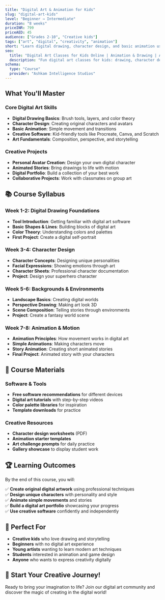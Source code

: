 ```yaml
---
title: "Digital Art & Animation for Kids"
slug: "digital-art-kids"
level: "Beginner → Intermediate"
duration: "8 weeks"
priceINR: 799
priceAED: 45
audience: ["Grades 2-10", "Creative kids"]
tags: ["art", "digital", "creativity", "animation"]
short: "Learn digital drawing, character design, and basic animation using kid-friendly tools."
seo:
  title: "Digital Art Classes for Kids Online | Animation & Drawing | Ashkam Intelligence Studios"
  description: "Fun digital art classes for kids: drawing, character design, animation basics. Creative tools, step-by-step tutorials. Free demo class available!"
schema:
  type: "Course"
  provider: "Ashkam Intelligence Studios"
---
```


## What You'll Master

### Core Digital Art Skills
- **Digital Drawing Basics**: Brush tools, layers, and color theory
- **Character Design**: Creating original characters and avatars
- **Basic Animation**: Simple movement and transitions
- **Creative Software**: Kid-friendly tools like Procreate, Canva, and Scratch
- **Art Fundamentals**: Composition, perspective, and storytelling

### Creative Projects
- **Personal Avatar Creation**: Design your own digital character
- **Animated Stories**: Bring drawings to life with motion
- **Digital Portfolio**: Build a collection of your best work
- **Collaborative Projects**: Work with classmates on group art

## 📚 Course Syllabus

### Week 1-2: Digital Drawing Foundations
- **Tool Introduction**: Getting familiar with digital art software
- **Basic Shapes & Lines**: Building blocks of digital art
- **Color Theory**: Understanding colors and palettes
- **First Project**: Create a digital self-portrait

### Week 3-4: Character Design
- **Character Concepts**: Designing unique personalities
- **Facial Expressions**: Showing emotions through art
- **Character Sheets**: Professional character documentation
- **Project**: Design your superhero character

### Week 5-6: Backgrounds & Environments
- **Landscape Basics**: Creating digital worlds
- **Perspective Drawing**: Making art look 3D
- **Scene Composition**: Telling stories through environments
- **Project**: Create a fantasy world scene

### Week 7-8: Animation & Motion
- **Animation Principles**: How movement works in digital art
- **Simple Animations**: Making characters move
- **Story Animation**: Creating short animated stories
- **Final Project**: Animated story with your characters

## 🎁 Course Materials

### Software & Tools
- **Free software recommendations** for different devices
- **Digital art tutorials** with step-by-step videos
- **Color palette libraries** for inspiration
- **Template downloads** for practice

### Creative Resources
- **Character design worksheets** (PDF)
- **Animation starter templates**
- **Art challenge prompts** for daily practice
- **Gallery showcase** to display student work

## 🏆 Learning Outcomes

By the end of this course, you will:

✅ **Create original digital artwork** using professional techniques  
✅ **Design unique characters** with personality and style  
✅ **Animate simple movements** and stories  
✅ **Build a digital art portfolio** showcasing your progress  
✅ **Use creative software** confidently and independently  

## 🎯 Perfect For

- **Creative kids** who love drawing and storytelling
- **Beginners** with no digital art experience
- **Young artists** wanting to learn modern art techniques
- **Students** interested in animation and game design
- **Anyone** who wants to express creativity digitally

## 🚀 Start Your Creative Journey!

Ready to bring your imagination to life? Join our digital art community and discover the magic of creating in the digital world!
